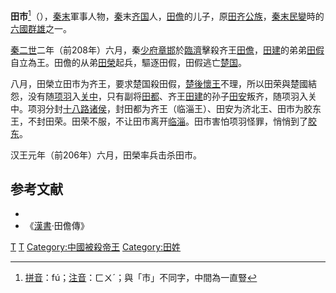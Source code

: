'''田巿'''<ref>[[拼音|拼音]]：fú；[[注音|注音]]：ㄈㄨˊ；與「市」不同字，中間為一直豎</ref>（{{bd|？||前206年||catIdx=T田}}），[[秦末|秦末]]軍事人物，[[秦朝|秦]]末[[齐国|齐国]]人，[[田儋|田儋]]的儿子，原[[田齐|田齐]][[公族|公族]]，[[秦末民變|秦末民變]]時的[[六國|六國]][[軍閥|群雄]]之一。

[[秦二世|秦二世]]二年（前208年）六月，秦[[少府|少府]][[章邯|章邯]]於[[臨濟|臨濟]]擊殺齐王[[田儋|田儋]]，[[田建|田建]]的弟弟[[田假|田假]]自立為王。田儋的从弟[[田榮|田榮]]起兵，驅逐田假，田假逃亡[[楚国|楚国]]。

八月，田榮立田巿为齐王，要求楚国殺田假，[[楚後懷王|楚後懷王]]不理，所以田荣與楚國結怨，没有随[[项羽|项羽]]入[[关中|关中]]，只有副将[[田都|田都]]、齐王[[田建|田建]]的孙子[[田安|田安]]叛齐，随项羽入关中。项羽分封[[十八路诸侯|十八路诸侯]]，封田都为齐王（临淄王）、田安为济北王、田巿为胶东王，不封田荣。田荣不服，不让田巿离开[[临淄|临淄]]。田巿害怕项羽怪罪，悄悄到了[[胶东|胶东]]。

汉王元年（前206年）六月，田榮率兵击杀田巿。

{{start box}}
{{s-before|[[田假|田假]]}}
{{s-title|[[齐王|齐王]]|前208年—前206年}}
{{s-after|[[田都|田都]]}}
{{end box}}

==参考文献==
*{{Wikisource history|史記|094|田儋列傳}}
*《[[漢書|漢書]]·田儋傳》

{{秦末复国诸侯}}
{{项羽十八诸侯}}
{{秦末汉初人物}}
[[Category:项羽十八诸侯|T]]
[[Category:齐国君主|T]]
[[Category:中國被殺帝王|Category:中國被殺帝王]]
[[Category:田姓|Category:田姓]]